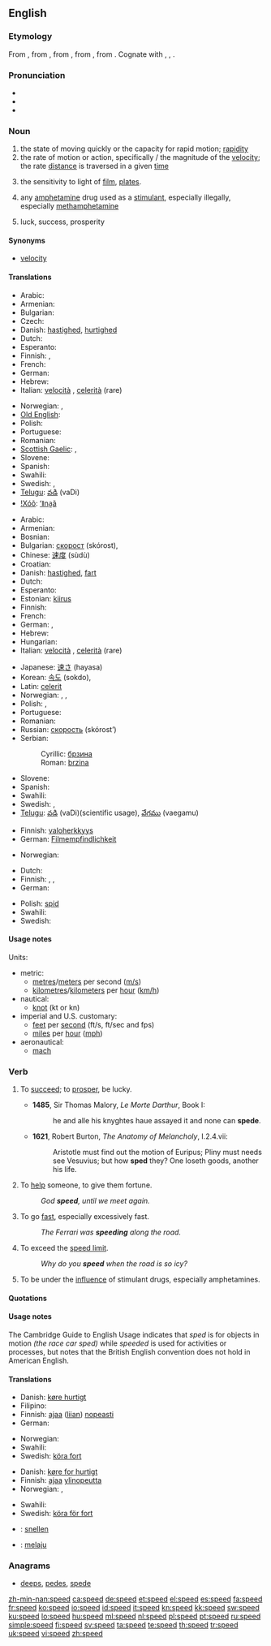 {{wikipedia|dab=speed (disambiguation)|speed}}
==English==

===Etymology===
From {{etyl|enm}} {{term|spede||prosperity, good luck, quickness, success|lang=enm}}, from {{etyl|ang}} {{term|sped|spēd|luck, prosperity, success|lang=ang}}, from {{proto|Germanic|spōdiz, *spēdiz|prosperity, success|lang=en}}, from {{proto|Germanic|spōwanan|to prosper, succeed, be happy|lang=en}}, from {{proto|Indo-European|spē-/*sphē-|to prosper, turn out well|lang=en}}.  Cognate with {{nl}} {{term|spoed||speed|lang=nl}}, {{de}} {{term|sputen||to speed|lang=de}}, {{ang}} {{term|spowan|spōwan|to be successful, succeed|lang=ang}}.

===Pronunciation===
* {{IPA|/spiːd/}}
* {{audio|en-us-speed.ogg|Audio (US)}}
* {{rhymes|iːd}}

===Noun===
{{en-noun}}

# the state of moving quickly or the capacity for rapid motion; [[rapidity]]
# the rate of motion or action, specifically {{math}}/{{physics}} the magnitude of the [[velocity]]; the rate [[distance]] is traversed in a given [[time]]
# {{photography}} the sensitivity to light of [[film]], [[plates]].  <!--, etc.; [[shutter speed]] -->
# {{slang}} any [[amphetamine]] drug used as a [[stimulant]], especially illegally, especially [[methamphetamine]]
# {{archaic}} luck, success, prosperity

====Synonyms====
* [[velocity]]

====Translations====
{{trans-top|rapidity}}
* Arabic: {{t-|ar|سرعة|f|tr=sara'a}}
* Armenian: {{t-|hy|արագություն|tr=aragut’yun}}
* Bulgarian: {{t+|bg|бързина|f|tr=bărzinà}}
* Czech: {{t-|cs|rychlost|f}}
* Danish: [[hastighed]], [[hurtighed]]
* Dutch: {{t+|nl|snelheid|f}}
* Esperanto: {{t-|eo|rapideco|xs=Esperanto}}
* Finnish: {{t+|fi|nopeus}}, {{t+|fi|vauhti}}
* French: {{t+|fr|vitesse|f}}
* German: {{t+|de|Schnelligkeit|f}}
* Hebrew: {{t-|he|מהירות|f}}
* Italian: [[velocità]] {{f}}, [[celerità]] {{f}}(rare)
{{trans-mid}}
* Norwegian: {{t+|no|fart|m+f}}, {{t+|no|hastighet|m+f}}
* [[Old English]]: {{t-|ang|ofost|f|xs=Old English}}
* Polish: {{t+|pl|szybkość|f}}
* Portuguese: {{t+|pt|velocidade|f}}
* Romanian: {{t-|ro|viteză|f}}
* [[Scottish Gaelic]]: {{t-|gd|cabhag|f|xs=Scottish Gaelic}},  {{t-|gd|deann|f|xs=Scottish Gaelic}}
* Slovene: {{t+|sl|hitrost|f}}
* Spanish: {{t+|es|rapidez|f}}
* Swahili: {{t+|sw|kasi|xs=Swahili}}
* Swedish: {{t+|sv|fart|c}}, {{t+|sv|hastighet|c}}
* [[Telugu]]: [[వడి]] (vaDi)
* [[!Xóõ]]: [[ʻǁna̰ã]]

{{trans-bottom}}

{{trans-top|rate of motion}}
* Arabic: {{Arab|[[سرعة]]}} {{unicode|(súrʕa)}} {{f}}
* Armenian: {{t-|hy|արագություն|tr=aragut’yun}}
* Bosnian: {{t-|bs|brzina|f}}
* Bulgarian: [[скорост]] (skórost), {{f}}
* Chinese: [[速度]] (sùdù)
* Croatian: {{t+|hr|brzina|f}}
* Danish: [[hastighed]], [[fart]]
* Dutch: {{t+|nl|snelheid|f}}
* Esperanto: {{t-|eo|rapideco|xs=Esperanto}}
* Estonian: [[kiirus]]
* Finnish: {{t+|fi|vauhti}}
* French: {{t+|fr|vitesse|f}}
* German: {{t+|de|Geschwindigkeit|f}}, {{t+|de|Schnelligkeit|f}}
* Hebrew: {{t-|he|מהירות|f}}
* Hungarian: {{t+|hu|sebesség}}
* Italian: [[velocità]] {{f}}, [[celerità]] {{f}} (rare)
{{trans-mid}}
* Japanese: [[速さ]] (hayasa)
* Korean: [[속도]] (sokdo), {{t|ko|빠르기|tr=bba-reu-gi|sc=Kore}}
* Latin: [[celerit]]
* Norwegian: {{t+|no|hastighet|m+f}}, {{t+|no|fart|m+f}}, {{t+|no|hurtighet|m+f}}
* Polish: {{t+|pl|szybkość|f}}, {{t+|pl|prędkość|f}}
* Portuguese: {{t+|pt|velocidade|f}}
* Romanian: {{t-|ro|viteză|f}}
* Russian: [[скорость]] (skórost’) {{f}}
* Serbian:
*: Cyrillic: [[брзина#Serbian|брзина]] {{f}}
*: Roman: [[brzina#Serbian|brzina]]   {{f}}
* Slovene: {{t+|sl|hitrost|f}}
* Spanish: {{t+|es|velocidad|f}}
* Swahili: {{t+|sw|kasi|xs=Swahili}}
* Swedish: {{t+|sv|hastighet|c}}, {{t+|sv|fart|c}}
* [[Telugu]]: [[వడి]] (vaDi)(scientific usage), [[వేగము]] (vaegamu)
{{trans-bottom}}

{{trans-top|photographic speed}}
* Finnish: [[valoherkkyys]]
* German: [[Filmempfindlichkeit]] {{f}}
{{trans-mid}}
* Norwegian: {{t+|no|hastighet|m+f}}
{{trans-bottom}}

{{trans-top|slang: methamphetamine}}
* Dutch: {{t+|nl|speed}}
* Finnish: {{t+|fi|vauhti}}, {{t+|fi|piri}}, {{t+|fi|spiidi}}
* German: {{t-|de|Speed|n}}
{{trans-mid}}
* Polish: {{slang}} [[spid]] {{m}}
* Swahili: {{t+|sw|kasi|xs=Swahili}}
* Swedish: {{t+|sv|tjack|c}}
{{trans-bottom}}

{{trans-see|[[luck]], [[success]], [[prosperity]]}}

====Usage notes====
Units:
* metric:
** [[metre]]s/[[meter]]s per second ([[m/s]])
** [[kilometre]]s/[[kilometer]]s per [[hour]] ([[km/h]])
* nautical:
** [[knot]] (kt or kn)
* imperial and U.S. customary:
** [[foot|feet]] per [[second]] (ft/s, ft/sec and fps)
** [[mile]]s per [[hour]] ([[mph]])
* aeronautical:
** [[mach]]

===Verb===
{{en-verb|speeds|speeding|'''[[sped]] '''or''' [[speeded]]'''}}

# {{context|archaic|intransitive}} To [[succeed]]; to [[prosper]], be lucky.
#* '''1485''', Sir Thomas Malory, ''Le Morte Darthur'', Book I:
#*: he and alle his knyghtes haue assayed it and none can '''spede'''.
#* '''1621''', Robert Burton, ''The Anatomy of Melancholy'', I.2.4.vii:
#*: Aristotle must find out the motion of Euripus; Pliny must needs see Vesuvius; but how '''sped''' they? One loseth goods, another his life.
# {{context|archaic|transitive}} To [[help]] someone, to give them fortune.
#: ''God '''speed''', until we meet again.''
# To go [[fast]], especially excessively fast.
#: ''The Ferrari was '''speeding''' along the road.''
# To exceed the [[speed limit]].
#: ''Why do you '''speed''' when the road is so icy?''
# {{slang}} To be under the [[influence]] of stimulant drugs, especially amphetamines.

====Quotations====
{{seeCites}}

====Usage notes====
The Cambridge Guide to English Usage indicates that ''sped'' is for objects in motion ''(the race car sped)'' while ''speeded'' is used for activities or processes, but notes that the British English convention does not hold in American English.  <!--Sped is the only correct form in American English, but additional references are still needed for that...rfv?  Also, should ''speeded'' be only listed as a related term to [[sped]] but not linked here at all?-->

====Translations====
{{trans-top|to go fast}}
* Danish: [[køre hurtigt]]
* Filipino: {{tø|fil|mabilis}}
* Finnish: [[ajaa]] ([[liian]]) [[nopea|nopeasti]]
* German: {{t+|de|rasen}}
{{trans-mid}}
* Norwegian: {{t|no|råkjøre}}
* Swahili: {{t+|sw|kasi|xs=Swahili}}
* Swedish: [[köra fort]]
{{trans-bottom}}

{{trans-top|to exceed speed limit}}
* Danish: [[køre for hurtigt]]
* Finnish: [[ajaa]] [[ylinopeus|ylinopeutta]]
* Norwegian: {{t|no|råkjøre}}, {{t|no|kjøre over fartsgrensen}}
{{trans-mid}}
* Swahili: {{t+|sw|kasi|xs=Swahili}}
* Swedish: [[köra för fort]]
{{trans-bottom}}

{{checktrans-top}}
<!--added {{ttbc}}s here.-->
* {{ttbc|Dutch}}: [[snellen]]
{{checktrans-mid}}
* {{ttbc|Indonesian}}: [[laju|melaju]]
{{checktrans-bottom}}

===Anagrams===
* [[deeps#English|deeps]], [[pedes#English|pedes]], [[spede#English|spede]]

[[zh-min-nan:speed]]
[[ca:speed]]
[[de:speed]]
[[et:speed]]
[[el:speed]]
[[es:speed]]
[[fa:speed]]
[[fr:speed]]
[[ko:speed]]
[[io:speed]]
[[id:speed]]
[[it:speed]]
[[kn:speed]]
[[kk:speed]]
[[sw:speed]]
[[ku:speed]]
[[lo:speed]]
[[hu:speed]]
[[ml:speed]]
[[nl:speed]]
[[pl:speed]]
[[pt:speed]]
[[ru:speed]]
[[simple:speed]]
[[fi:speed]]
[[sv:speed]]
[[ta:speed]]
[[te:speed]]
[[th:speed]]
[[tr:speed]]
[[uk:speed]]
[[vi:speed]]
[[zh:speed]]